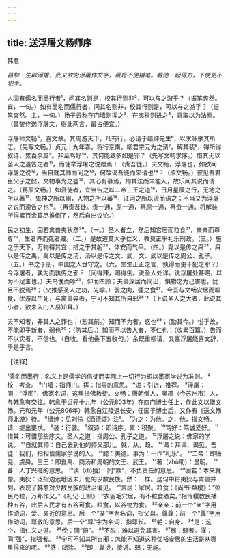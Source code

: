 ```yaml
---
---
---
```

title: 送浮屠文畅师序
---



韩愈

*昌黎一生辟浮屠，此又欲为浮屠作文字，最是不便措笔。看他一起得力，下便更不犯手。*

人固有儒名而墨行者¹，问其名则是，校其行则非²，可以与之游乎？（振笔爽然。宾，一句。）如有墨名而儒行者，问其名则非，校其行则是，可以与之游乎？（振笔爽然。主，一句。）扬子云称在门墙则挥之³，在夷狄则进之⁴，吾取以为法焉。（昌黎作送浮屠文，得此两言，最占便宜。）

浮屠师文畅⁵，喜文章。其周游天下，凡有行，必请于缙绅先生⁶，以求咏歌其所志。（先写文畅。）贞元十九年春，将行东南，柳君宗元为之请⁷。解其装⁸，得所得叙诗，累百余篇⁹。非至笃好¹⁰，其何能致多如是邪？（先写文畅求序。）惜其无以圣人之道告之者¹¹，而徒举浮屠之说赠焉！（责吾徒。）夫文畅，浮屠也，如欲闻浮屠之说¹²，当自就其师而问之¹³，何故谒吾徒而来请也¹⁴？（原文畅。）彼见吾君臣父子之懿，文物事为之盛¹⁵，其心有慕焉，拘其法而未能入，故乐闻其说而请之。（再原文畅。）如吾徒者，宜当告之以二帝三王之道¹⁶，日月星辰之行，无地之所以著¹⁷，鬼神之所以幽，人物之所以蕃¹⁸，江河之所以流而语之；不当又为浮屠之说而渎告之也¹⁹。（再责吾徒。贵一通，原一通，再原一通，再贵一通。将解装所得累百余篇尽推倒了，然后自出议论。）

民之初生，固若禽兽夷狄然²⁰。（一。）圣人者立，然后知宫居而粒食²¹，亲亲而尊尊²²，生者养而死者藏。（二。）是故道莫大乎仁义，教莫正乎礼乐刑政。（三。）施之于天下，万物得其宜；措之于其躬²³，体安而气平。（四。）尧以是传之舜²⁴，舜以是传之禹，禹以是传之汤，汤以是传之文、武，文、武以是传之周公、孔子。（五。）书之于册，中国之人世守之。（六。堂堂正正之言，孰得而更干犯之耶？）今浮屠者，孰为而孰传之邪？（问得辣，喝得倒。说圣人处详。说浮屠处甚略，以为不足主也。）夫鸟俛而啄²⁵，仰而四顾；夫兽深居而简出，惧物之为己害也，犹且不脱焉²⁶；（又推感圣人之功，先喻。）弱之肉，彊之食²⁷。今吾与文畅安居而暇食，优游以生死，与禽兽异者，宁可不知其所自邪²⁸？（上说圣人之大者，此说其小者，欲未入门人易知耳。）

夫不知者，非其人之罪也；（恕其前。）知而不为者，惑也²⁹；（励其今。）悦乎故，不能即乎新者，弱也³⁰；（防其后。）知而不以告人者，不仁也；（收累百篇。）告而不以实者，不信也。（自收。看他叠下五收句。）余既重柳请，又嘉浮屠能喜文辞，于是乎言。

【注释】

¹儒名而墨行：名义上是儒学的信徒而实际上一切行为却以墨家学说为准则。
²校：考查。
³门墙：指师门。挥：指导的意思。
⁴进：引迸，推荐。
⁵浮屠：同：“浮图”，佛家名词，这里指佛教徒。文畅：唐朝僧人，吴郡（今苏州市）人，与韩愈有交往。韩愈于贞元十九年（公元803年）在四门博士任上，作此文以赠文畅。元和元年（公元806年）韩愈自江陵返长安，任国子博士后，又作有《送文畅师北游》待。
⁶缙绅：见刘伶《酒德颂》注⁹。
⁷为之：为他。之，他，指文畅。请：提出要求。
⁸装：行装。
⁹叙诗：即诗序。累：积聚。
¹⁰笃好：笃诚爱好。
¹¹惜其：可惜那些序文。圣人之道：指周公、孔子之道。
¹²浮屠之说：佛家的学说。
¹³自就其师：自己去到他的师父那儿。就，从，趋。
¹⁴谒：拜谒、谒见。吾徒：我们，指相信儒家学说的人。
¹⁵懿：美德。事为：一作“礼乐”。
¹⁶二帝：即唐尧、虞舜。三王：即夏禹、商汤和周朝的文王、武王。
¹⁷著（zhù助）：显明。
¹⁸蕃：人丁兴旺的意思。
¹⁹读（dú独）：同“黩”，不负责任的意思。
²⁰固若：本来就像。夷狄：泛指边远地区未开化的少数民族。然：一样。这句中将夷狄与禽兽并列，表现了韩愈对少数民族的政治偏见。
²¹言居：家居。粒食：《尚书·益稷》：“烝民乃粒，万邦作乂。”《礼记·王制》：“衣羽毛穴居，有不粒食者矣。”相传稷教民播种五谷，此后人民才有五谷可食。粒食，以谷物为食。
²²亲亲：前一个“亲”字用作动词，爱、亲近的意思。后一个“亲”字为名词，指父母。尊尊：前一个“尊”字用作动词，尊敬的意思。后一个“尊”字为名词，指尊长。
²³躬：自身。
²⁴是：这个，指仁义之道。
²⁵俛：同“俯”。
²⁶不脱：难以避免其害。
²⁷弱：弱者。濯：同“强”，指强者。
²⁸宁可不知其所自邪：怎能不知道这种优裕安居的生活是从哪里得来的呢。
²⁹感：糊涂。
³⁰即：靠拢，接近。弱：无能。